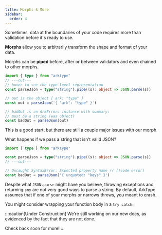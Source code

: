 ```yaml
---
title: Morphs & More
sidebar:
  order: 4
---
```


Sometimes, data at the boundaries of your code requires more than validation before it's ready to use.

**Morphs** allow you to arbitrarily transform the shape and format of your data.

Morphs can be **piped** before, after or between validators and even chained to other morphs.

```ts
import { type } from "arktype"
// ---cut---
// hover to see the type-level representation
const parseJson = type("string").pipe((s): object => JSON.parse(s))

// out is the object { ark: "type" }
const out = parseJson('{ "ark": "type" }')

// badOut is an ArkErrors instance with summary:
// must be a string (was object)
const badOut = parseJson(out)
```

This is a good start, but there are still a couple major issues with our morph.

What happens if we pass a string that isn't valid JSON?

```ts
import { type } from "arktype"

const parseJson = type("string").pipe((s): object => JSON.parse(s))
// ---cut---

// Uncaught SyntaxError: Expected property name // [!code error]
const badOut = parseJson('{ unquoted: "keys" }')
```

Despite what `JSON.parse` might have you believe, throwing exceptions and returning `any` are not very good ways to parse a string. By default, ArkType assumes that if one of your morphs or narrows throws, you meant to crash.

You might consider wrapping your function body in a `try catch`.

:::caution[Under Construction]
We're still working on our new docs, as evidenced by the fact that they are not done.

Check back soon for more!
:::

